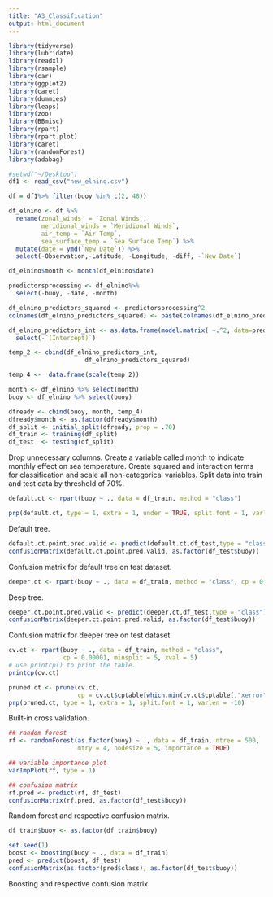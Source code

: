 ```yaml
---
title: "A3_Classification"
output: html_document
---
```


```r
library(tidyverse)
library(lubridate)
library(readxl)
library(rsample) 
library(car)
library(ggplot2)
library(caret)
library(dummies)
library(leaps)
library(zoo)
library(BBmisc)
library(rpart)
library(rpart.plot)
library(caret)
library(randomForest)
library(adabag)
```

```r
#setwd("~/Desktop")
df1 <- read_csv("new_elnino.csv")
```

```r
df = df1%>% filter(buoy %in% c(2, 48))

df_elnino <- df %>% 
  rename(zonal_winds  = `Zonal Winds`,
         meridional_winds = `Meridional Winds`,
         air_temp = `Air Temp`,
         sea_surface_temp = `Sea Surface Temp`) %>% 
  mutate(date = ymd(`New Date`)) %>% 
  select(-Observation,-Latitude, -Longitude, -diff, -`New Date`)

df_elnino$month <- month(df_elnino$date)

predictorsprocessing <- df_elnino%>% 
  select(-buoy, -date, -month)

df_elnino_predictors_squared <- predictorsprocessing^2
colnames(df_elnino_predictors_squared) <- paste(colnames(df_elnino_predictors_squared),"squared",sep = "_")

df_elnino_predictors_int <- as.data.frame(model.matrix( ~.^2, data=predictorsprocessing)) %>% 
  select(-`(Intercept)`) 

temp_2 <- cbind(df_elnino_predictors_int,
                     df_elnino_predictors_squared)

temp_4 <-  data.frame(scale(temp_2))

month <- df_elnino %>% select(month)
buoy <- df_elnino %>% select(buoy)

dfready <- cbind(buoy, month, temp_4)
dfready$month <- as.factor(dfready$month)
df_split <- initial_split(dfready, prop = .70)
df_train <- training(df_split)
df_test  <- testing(df_split)
```
Drop unnecessary columns. Create a variable called month to indicate monthly effect on sea temperature. Create squared and interaction terms for classification and scale all non-categorical variables.
Split data into train and test data by threshold of 70%.

```r
default.ct <- rpart(buoy ~ ., data = df_train, method = "class")

prp(default.ct, type = 1, extra = 1, under = TRUE, split.font = 1, varlen = -10)
```

Default tree.

```r
default.ct.point.pred.valid <- predict(default.ct,df_test,type = "class")
confusionMatrix(default.ct.point.pred.valid, as.factor(df_test$buoy))
```

Confusion matrix for default tree on test dataset.

```r
deeper.ct <- rpart(buoy ~ ., data = df_train, method = "class", cp = 0, minsplit = 1)
```
Deep tree.

```r
deeper.ct.point.pred.valid <- predict(deeper.ct,df_test,type = "class")
confusionMatrix(deeper.ct.point.pred.valid, as.factor(df_test$buoy))
```

Confusion matrix for deeper tree on test dataset.

```r
cv.ct <- rpart(buoy ~ ., data = df_train, method = "class", 
               cp = 0.00001, minsplit = 5, xval = 5)
# use printcp() to print the table. 
printcp(cv.ct)

pruned.ct <- prune(cv.ct, 
                   cp = cv.ct$cptable[which.min(cv.ct$cptable[,"xerror"]),"CP"])
prp(pruned.ct, type = 1, extra = 1, split.font = 1, varlen = -10) 
```
Built-in cross validation.

```r
## random forest
rf <- randomForest(as.factor(buoy) ~ ., data = df_train, ntree = 500, 
                   mtry = 4, nodesize = 5, importance = TRUE)  

## variable importance plot
varImpPlot(rf, type = 1)

## confusion matrix
rf.pred <- predict(rf, df_test)
confusionMatrix(rf.pred, as.factor(df_test$buoy))
```

Random forest and respective confusion matrix.

```r
df_train$buoy <- as.factor(df_train$buoy)

set.seed(1)
boost <- boosting(buoy ~ ., data = df_train)
pred <- predict(boost, df_test)
confusionMatrix(as.factor(pred$class), as.factor(df_test$buoy))
```

Boosting and respective confusion matrix. 